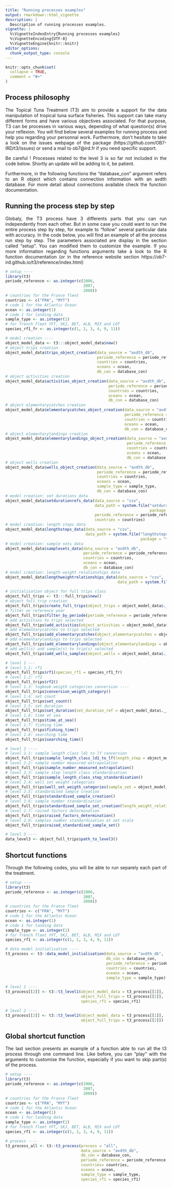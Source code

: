 ```yaml
---
title: "Running processes examples"
output: rmarkdown::html_vignette
description: |
  Description of running processes examples.
vignette: |
  %\VignetteIndexEntry{Running processes examples}
  %\VignetteEncoding{UTF-8}
  %\VignetteEngine{knitr::knitr}
editor_options: 
  chunk_output_type: console
---
```


```r
knitr::opts_chunk$set(
  collapse = TRUE,
  comment = "#>"
)
```

<div style="text-align: justify">

## Process philosophy

The Topical Tuna Treatment (T3) aim to provide a support for the data manipulation of tropical tuna surface fisheries. This support can take many different forms and have various objectives associated. For that purpose, T3 can be processes in various ways, depending of what question(s) drive your reflexion. You will find below several examples for running process and help you regarding your personnal work. Furthermore, don't hesitate to take a look on the issues webpage of the package (https://github.com/OB7-IRD/t3/issues) or send a mail to ob7@ird.fr if you need specific support.

Be careful ! Processes related to the level 3 is so far not included in the code below. Shortly an update will be adding to it, be patient.

Furthermore, in the following functions the "database_con" argument refers to an R object which contains connection information with an avdth database. For more detail about connections available check the function documentation.

## Running the process step by step

Globaly, the T3 process have 3 differents parts that you can run independently from each other. But in some case you could want to run the entire process step by step, for example to "follow" several particular data with accuracy. In the code below, you will find an example of all the process run step by step. The parameters associated are display in the section called "setup". You can modified them to customize the example. If you more information regarding functions arguments take à look to the R function documentation (or in the reference website section https://ob7-ird.github.io/t3/reference/index.html)

```r
# setup ----
library(t3)
periode_reference <- as.integer(c(2006,
                                  2007,
                                  2008))
# countries for the France fleet 
countries <- c("FRA", "MYT")
# code 1 for the Atlantic Ocean
ocean <- as.integer(1)
# code 1 for landing data
sample_type <- as.integer(1)
# for french fleet YFT, SKJ, BET, ALB, MIX and LOT
species_rf1_fr <- as.integer(c(1, 2, 3, 4, 9, 11))

# model creation ----
object_model_data <- t3:::object_model_data$new()
# object trips creation
object_model_data$trips_object_creation(data_source = "avdth_db",
                                        periode_reference = periode_reference,
                                        countries = countries,
                                        oceans = ocean,
                                        db_con = database_con)
# object activities creation
object_model_data$activities_object_creation(data_source = "avdth_db",
                                             periode_reference = periode_reference,
                                             countries = countries,
                                             oceans = ocean,
                                             db_con = database_con)
# object elementarycatches creation
object_model_data$elementarycatches_object_creation(data_source = "avdth_db",
                                                    periode_reference = periode_reference,
                                                    countries = countries,
                                                    oceans = ocean,
                                                    db_con = database_con)
# object elementarylandings creation
object_model_data$elementarylandings_object_creation(data_source = "avdth_db",
                                                     periode_reference = periode_reference,
                                                     countries = countries,
                                                     oceans = ocean,
                                                     db_con = database_con)
# object wells creation
object_model_data$wells_object_creation(data_source = "avdth_db",
                                        periode_reference = periode_reference,
                                        countries = countries,
                                        oceans = ocean,
                                        sample_type = sample_type,
                                        db_con = database_con)
# model creation: set durations data
object_model_data$setdurationrefs_data(data_source = "csv",
                                       data_path = system.file("setdurationrefs.csv",
                                                               package = "t3"),
                                       periode_reference = periode_reference,
                                       countries = countries)
# model creation: length steps data
object_model_data$lengthsteps_data(data_source = "csv",
                                   data_path = system.file("lengthsteps.csv",
                                                           package = "t3"))
# model creation: sample sets data
object_model_data$samplesets_data(data_source = "avdth_db",
                                  periode_reference = periode_reference,
                                  countries = countries,
                                  oceans = ocean,
                                  db_con = database_con)
# model creation: length weight relationships data
object_model_data$lengthweightrelationships_data(data_source = "csv",
                                                 data_path = system.file("lengthweightrelationships.csv",
                                                                         package = "t3"))
# initialisation object for full trips class
object_full_trips <- t3:::full_trips$new()
# object full_trip creation
object_full_trips$create_full_trips(object_trips = object_model_data$.__enclos_env__$private$trips)
# filter on reference year
object_full_trips$filter_by_periode(periode_reference = periode_reference)
# add activities to trips selected
object_full_trips$add_activities(object_activities = object_model_data$.__enclos_env__$private$activities)
# add elementarycatches to trips selected
object_full_trips$add_elementarycatches(object_elementarycatches = object_model_data$.__enclos_env__$private$elementarycatches)
# add elementarylandings to trips selected
object_full_trips$add_elementarylandings(object_elementarylandings = object_model_data$.__enclos_env__$private$elementarylandings)
# add well(s) and sample(s) to trip(s) selected
object_full_trips$add_wells_samples(object_wells = object_model_data$.__enclos_env__$private$wells)

# level 1 ---
# level 1.1: rf1
object_full_trips$rf1(species_rf1 = species_rf1_fr)
# level 1.2: rf2
object_full_trips$rf2()
# level 1.3: logbook weigth categories conversion ----
object_full_trips$conversion_weigth_category()
# level 1.4: set count
object_full_trips$set_count()
# level 1.5: set duration
object_full_trips$set_duration(set_duration_ref = object_model_data$.__enclos_env__$private$setdurationrefs)
# level 1.6: time at sea
object_full_trips$time_at_sea()
# level 1.7: fishing time
object_full_trips$fishing_time()
# level 1.8: searching time
object_full_trips$searching_time()

# level 2 ----
# level 2.1: sample length class ld1 to lf conversion
object_full_trips$sample_length_class_ld1_to_lf(length_step = object_model_data$.__enclos_env__$private$lengthsteps)
# level 2.2: sample number measured extrapolation
object_full_trips$sample_number_measured_extrapolation()
# level 2.3: sample step length class standardisation
object_full_trips$sample_length_class_step_standardisation()
# level 2.4: well set weight categories
object_full_trips$well_set_weigth_categories(sample_set = object_model_data$.__enclos_env__$private$samplesets)
# level 2.5: standardised sample creation
object_full_trips$standardised_sample_creation()
# level 2.6: sample number standardisation
object_full_trips$standardised_sample_set_creation(length_weight_relationship_data = object_model_data$.__enclos_env__$private$lengthweightrelationships)
# level 2.7: raised factors determination
object_full_trips$raised_factors_determination()
# level 2.8: samples number standardisation at set scale
object_full_trips$raised_standardised_sample_set()

# level 3 ----
data_level3 <- object_full_trips$path_to_level3()
```

## Shortcut functions

Through the following codes, you will be able to run separely each part of the treatment. 

```r
# setup ----
library(t3)
periode_reference <- as.integer(c(2006,
                                  2007,
                                  2008))
# countries for the France fleet 
countries <- c("FRA", "MYT")
# code 1 for the Atlantic Ocean
ocean <- as.integer(1)
# code 1 for landing data
sample_type <- as.integer(1)
# for french fleet YFT, SKJ, BET, ALB, MIX and LOT
species_rf1 <- as.integer(c(1, 2, 3, 4, 9, 11))

# data model initialisation ----
t3_process <- t3::data_model_initialisation(data_source = "avdth_db",
                                            db_con = database_con,
                                            periode_reference = periode_reference,
                                            countries = countries,
                                            oceans = ocean,
                                            sample_type = sample_type)

# level 1 ----
t3_process[[2]] <- t3::t3_level1(object_model_data = t3_process[[1]],
                                 object_full_trips = t3_process[[2]],
                                 species_rf1 = species_rf1)

# level 2 ----
t3_process[[2]] <- t3::t3_level2(object_model_data = t3_process[[1]],
                                 object_full_trips = t3_process[[2]])
```

## Global shortcut function

The last section presents an example of a function able to run all the t3 process through one command line. Like before, you can "play" with the arguments to customise the function, especially if you want to skip part(s) of the process.

```r
# setup ----
library(t3)
periode_reference <- as.integer(c(2006,
                                  2007,
                                  2008))
# countries for the France fleet 
countries <- c("FRA", "MYT")
# code 1 for the Atlantic Ocean
ocean <- as.integer(1)
# code 1 for landing data
sample_type <- as.integer(1)
# for french fleet YFT, SKJ, BET, ALB, MIX and LOT
species_rf1 <- as.integer(c(1, 2, 3, 4, 9, 11))

# process ----
t3_process_all <- t3::t3_process(process = "all",
                                 data_source = "avdth_db",
                                 db_con = database_con,
                                 periode_reference = periode_reference,
                                 countries= countries,
                                 oceans = ocean,
                                 sample_type = sample_type,
                                 species_rf1 = species_rf1)
```

</div>
